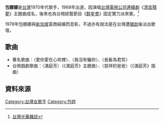 '''包娜娜'''{{BD|1950年}}是[[台灣|台灣]]1970年代歌手，1968年出道，因演唱[[台灣電視公司|台灣電視公司]][[連續劇|連續劇]]《[[清宮殘夢_(台視電視劇)|清宮殘夢]]》主題曲成名，後來也為台視綜藝節目《[[群星會|群星會]]》固定實力派來賓。<ref>[https://www.taiwan-panorama.com/Articles/Details?Guid=a85e6ef9-2cf7-4f06-b344-9dedcb622697&CatId=7 台灣光華雜誌]{{Dead link}}</ref>

1978年包娜娜與[[新加坡|新加坡]]富商結婚而息影，不過亦有說法是在台灣遭[[搶劫|搶劫]]後淡出歌壇。

==歌曲==
* 著名歌曲：〈愛你愛在心坎裡〉、〈我沒有騙你〉、〈長髮為君剪〉
* 台視戲劇歌曲：〈滿庭芳〉（《滿庭芳》主題曲）、〈慈祥的爸爸〉（《滿庭芳》插曲）

==資料來源==
{{reflist}}

[[Category:台灣女歌手|Category:台灣女歌手]]
[[Category:包姓|Category:包姓]]